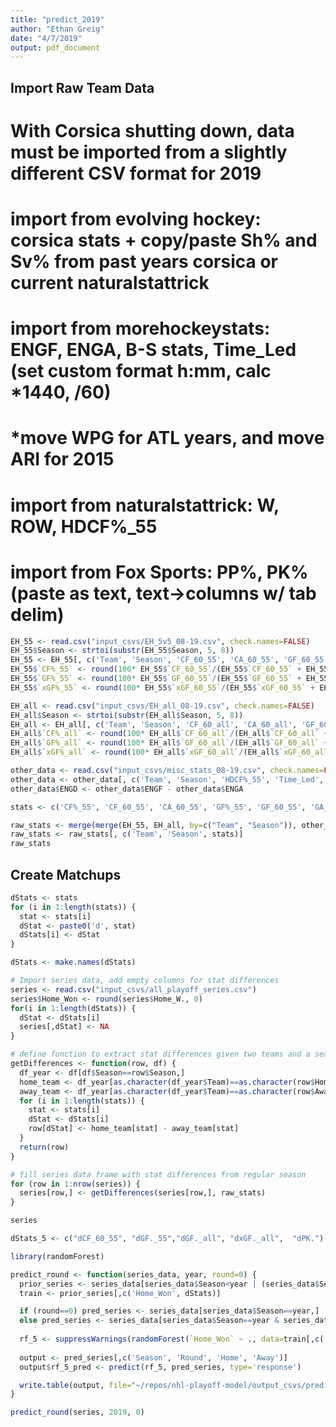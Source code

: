 ```yaml
---
title: "predict_2019"
author: "Ethan Greig"
date: "4/7/2019"
output: pdf_document
---
```

## Import Raw Team Data

# With Corsica shutting down, data must be imported from a slightly different CSV format for 2019

# import from evolving hockey: corsica stats + copy/paste Sh% and Sv% from past years corsica or current naturalstattrick
# import from morehockeystats: ENGF, ENGA, B-S stats, Time_Led (set custom format h:mm, calc *1440, /60)
#   *move WPG for ATL years, and move ARI for 2015
# import from naturalstattrick: W, ROW, HDCF%_55
# import from Fox Sports: PP%, PK% (paste as text, text->columns w/ tab delim)
```r
EH_55 <- read.csv("input_csvs/EH_5v5_08-19.csv", check.names=FALSE)
EH_55$Season <- strtoi(substr(EH_55$Season, 5, 8))
EH_55 <- EH_55[, c('Team', 'Season', 'CF_60_55', 'CA_60_55', 'GF_60_55', 'GA_60_55', 'xGF_60_55', 'xGA_60_55', 'Sh%_55', 'Sv%_55')]
EH_55$`CF%_55` <- round(100* EH_55$`CF_60_55`/(EH_55$`CF_60_55` + EH_55$`CA_60_55`), 2)
EH_55$`GF%_55` <- round(100* EH_55$`GF_60_55`/(EH_55$`GF_60_55` + EH_55$`GA_60_55`), 2)
EH_55$`xGF%_55` <- round(100* EH_55$`xGF_60_55`/(EH_55$`xGF_60_55` + EH_55$`xGA_60_55`), 2)

EH_all <- read.csv("input_csvs/EH_all_08-19.csv", check.names=FALSE)
EH_all$Season <- strtoi(substr(EH_all$Season, 5, 8))
EH_all <- EH_all[, c('Team', 'Season', 'CF_60_all', 'CA_60_all', 'GF_60_all', 'GA_60_all', 'xGF_60_all', 'xGA_60_all', 'Sh%_all', 'Sv%_all')]
EH_all$`CF%_all` <- round(100* EH_all$`CF_60_all`/(EH_all$`CF_60_all` + EH_all$`CA_60_all`), 2)
EH_all$`GF%_all` <- round(100* EH_all$`GF_60_all`/(EH_all$`GF_60_all` + EH_all$`GA_60_all`), 2)
EH_all$`xGF%_all` <- round(100* EH_all$`xGF_60_all`/(EH_all$`xGF_60_all` + EH_all$`xGA_60_all`), 2)

other_data <- read.csv("input_csvs/misc_stats_08-19.csv", check.names=FALSE)
other_data <- other_data[, c('Team', 'Season', 'HDCF%_55', 'Time_Led', 'ENGF', 'ENGA', 'PP%', 'PK%', 'W', 'ROW', 'Berg')]
other_data$ENGD <- other_data$ENGF - other_data$ENGA

stats <- c('CF%_55', 'CF_60_55', 'CA_60_55', 'GF%_55', 'GF_60_55', 'GA_60_55', 'xGF%_55', 'xGF_60_55', 'xGA_60_55', 'Sh%_55', 'Sv%_55', 'CF%_all', 'CF_60_all', 'CA_60_all', 'GF%_all', 'ENGD', 'GF_60_all', 'GA_60_all', 'xGF%_all', 'xGF_60_all', 'xGA_60_all', 'Sh%_all', 'Sv%_all', 'HDCF%_55', 'Time_Led', 'PP%', 'PK%', 'W', 'ROW', 'Berg')

raw_stats <- merge(merge(EH_55, EH_all, by=c("Team", "Season")), other_data, by=c("Team", "Season"))
raw_stats <- raw_stats[, c('Team', 'Season', stats)]
raw_stats
```

## Create Matchups
```r
dStats <- stats
for (i in 1:length(stats)) {
  stat <- stats[i]
  dStat <- paste0('d', stat)
  dStats[i] <- dStat
}

dStats <- make.names(dStats)

# Import series data, add empty columns for stat differences
series <- read.csv("input_csvs/all_playoff_series.csv")
series$Home_Won <- round(series$Home_W., 0)
for(i in 1:length(dStats)) {
  dStat <- dStats[i]
  series[,dStat] <- NA
}

# define function to extract stat differences given two teams and a season
getDifferences <- function(row, df) {
  df_year <- df[df$Season==row$Season,]
  home_team <- df_year[as.character(df_year$Team)==as.character(row$Home),]
  away_team <- df_year[as.character(df_year$Team)==as.character(row$Away),]
  for (i in 1:length(stats)) {
    stat <- stats[i]
    dStat <- dStats[i]
    row[dStat] <- home_team[stat] - away_team[stat]
  }
  return(row)
}

# fill series data frame with stat differences from regular season
for (row in 1:nrow(series)) {
  series[row,] <- getDifferences(series[row,], raw_stats)
}

series
```

```r
dStats_5 <- c("dCF_60_55", "dGF._55","dGF._all", "dxGF._all",  "dPK.")
```

```r
library(randomForest)

predict_round <- function(series_data, year, round=0) {
  prior_series <- series_data[series_data$Season<year | (series_data$Season==year & series_data$Round<round),]
  train <- prior_series[,c('Home_Won', dStats)]

  if (round==0) pred_series <- series_data[series_data$Season==year,]
  else pred_series <- series_data[series_data$Season==year & series_data$Round==round,]
  
  rf_5 <- suppressWarnings(randomForest(`Home_Won` ~ ., data=train[,c('Home_Won', dStats_5)], ntree=250000, mtry=1, nodesize=81))
  
  output <- pred_series[,c('Season', 'Round', 'Home', 'Away')]
  output$rf_5_pred <- predict(rf_5, pred_series, type='response')

  write.table(output, file="~/repos/nhl-playoff-model/output_csvs/predictions_2019_temp.csv", sep=',', col.names=NA)
}
```

```r
predict_round(series, 2019, 0)
```